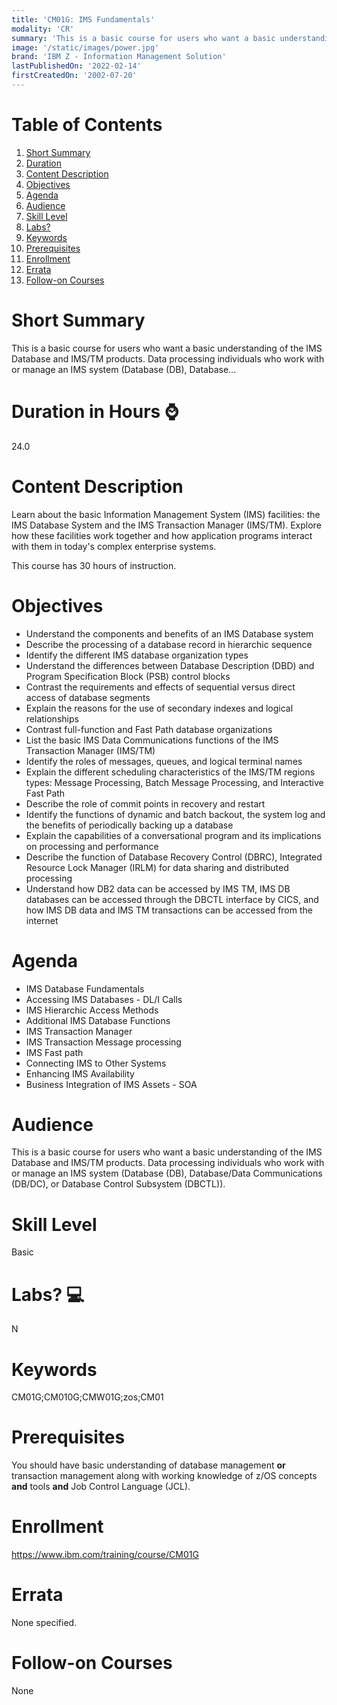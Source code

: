 ```yaml
---
title: 'CM01G: IMS Fundamentals'
modality: 'CR'
summary: 'This is a basic course for users who want a basic understanding of the IMS Database and IMS/TM products. Data processing individuals who work with or manage an IMS system (Database (DB), Database...'
image: '/static/images/power.jpg'
brand: 'IBM Z - Information Management Solution'
lastPublishedOn: '2022-02-14'
firstCreatedOn: '2002-07-20'
---
```

# Table of Contents
1.  [Short Summary](#short-summary)
2.  [Duration](#duration-in-hours-)
3.  [Content Description](#content-description)
4.  [Objectives](#objectives)
5.  [Agenda](#agenda)
6.  [Audience](#audience)
7.  [Skill Level](#skill-level)
8.  [Labs?](#labs-)
9.  [Keywords](#keywords)
10. [Prerequisites](#prerequisites)
11. [Enrollment](#enrollment)
12. [Errata](#errata)
13. [Follow-on Courses](#follow-on-courses)

# Short Summary
This is a basic course for users who want a basic understanding of the IMS Database and IMS/TM products. Data processing individuals who work with or manage an IMS system (Database (DB), Database...

# Duration in Hours ⌚
24.0

# Content Description
Learn about the basic Information Management System (IMS) facilities: the IMS Database System and the IMS Transaction Manager (IMS/TM). Explore how these facilities work together and how application programs interact with them in today's complex enterprise systems.


This course has 30 hours of instruction.



# Objectives
* Understand the components and benefits of an IMS Database system
* Describe the processing of a database record in hierarchic sequence
* Identify the different IMS database organization types
* Understand the differences between Database Description (DBD) and Program Specification Block (PSB) control blocks
* Contrast the requirements and effects of sequential versus direct access of database segments
* Explain the reasons for the use of secondary indexes and logical relationships
* Contrast full-function and Fast Path database organizations
* List the basic IMS Data Communications functions of the IMS Transaction Manager (IMS/TM)
* Identify the roles of messages, queues, and logical terminal names
* Explain the different scheduling characteristics of the IMS/TM regions types: Message Processing, Batch Message Processing, and Interactive Fast Path
* Describe the role of commit points in recovery and restart
* Identify the functions of dynamic and batch backout, the system log and the benefits of periodically backing up a database
* Explain the capabilities of a conversational program and its implications on processing and performance
* Describe the function of Database Recovery Control (DBRC), Integrated Resource Lock Manager (IRLM) for data sharing and distributed processing
* Understand how DB2 data can be accessed by IMS TM, IMS DB databases can be accessed through the DBCTL interface by CICS, and how IMS DB data and IMS TM transactions can be accessed from the internet


# Agenda
* IMS Database Fundamentals
* Accessing IMS Databases - DL/I Calls
* IMS Hierarchic Access Methods
* Additional IMS Database Functions
* IMS Transaction Manager
* IMS Transaction Message processing
* IMS Fast path
* Connecting IMS to Other Systems
* Enhancing IMS Availability
* Business Integration of IMS Assets - SOA


# Audience
This is a basic course for users who want a basic understanding of the IMS Database and IMS/TM products. Data processing individuals who work with or manage an IMS system (Database (DB), Database/Data Communications (DB/DC), or Database Control Subsystem (DBCTL)).



# Skill Level
Basic               

# Labs? 💻
N

# Keywords
CM01G;CM010G;CMW01G;zos;CM01

# Prerequisites
You should have basic understanding of database management **or** transaction management along with working knowledge of z/OS concepts **and** tools **and** Job Control Language (JCL).



# Enrollment
https://www.ibm.com/training/course/CM01G

# Errata
None specified.

# Follow-on Courses
None

